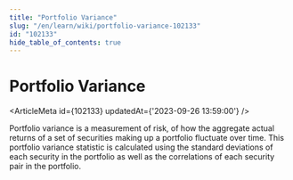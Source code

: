 ```yaml
---
title: "Portfolio Variance"
slug: "/en/learn/wiki/portfolio-variance-102133"
id: "102133"
hide_table_of_contents: true
---
```



# Portfolio Variance

<ArticleMeta id={102133} updatedAt={'2023-09-26 13:59:00'} />
<div className='border-solid border-b border-t-0 my-4 border-[var(--ifm-color-gray-300)]' />

Portfolio variance is a measurement of risk, of how the aggregate actual returns of a set of securities making up a portfolio fluctuate over time. This portfolio variance statistic is calculated using the standard deviations of each security in the portfolio as well as the correlations of each security pair in the portfolio.
